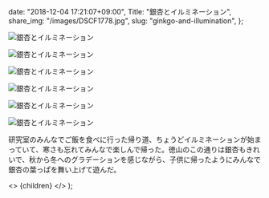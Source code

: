 
  date: "2018-12-04 17:21:07+09:00",
  Title: "銀杏とイルミネーション",
  share_img: "/images/DSCF1778.jpg",
  slug: "ginkgo-and-illumination",
};

![銀杏とイルミネーション](/images/DSCF1749.JPG)

![銀杏とイルミネーション](/images/DSCF1760.JPG)

![銀杏とイルミネーション](/images/DSCF1768.jpg)

![銀杏とイルミネーション](/images/DSCF1774.jpg)

![銀杏とイルミネーション](/images/DSCF1778.jpg)

![銀杏とイルミネーション](/images/DSCF1885.jpg)

研究室のみんなでご飯を食べに行った帰り道、ちょうどイルミネーションが始まっていて、寒さも忘れてみんなで楽しんで帰った。徳山のこの通りは銀杏もきれいで、秋から冬へのグラデーションを感じながら、子供に帰ったようにみんなで銀杏の葉っぱを舞い上げて遊んだ。

  <>
    <Head>
      <title>{meta.Title} | 異郷好実</title>
    </Head>
    <PostLayout meta={meta}>{children}</PostLayout>
  </>
);
